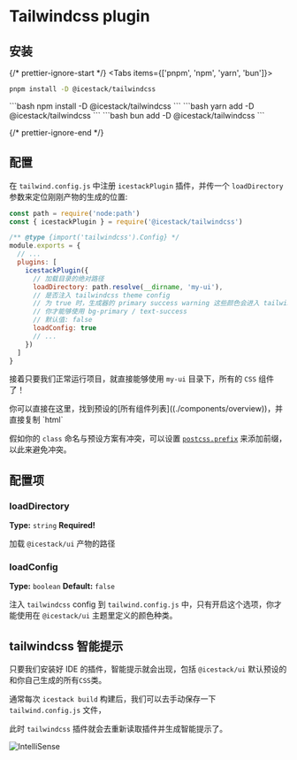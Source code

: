 
# Tailwindcss plugin

## 安装 

{/* prettier-ignore-start */}
<Tabs items={['pnpm', 'npm', 'yarn', 'bun']}>
  <Tab>
```bash 
pnpm install -D @icestack/tailwindcss
```
</Tab>
  <Tab>
```bash
npm install -D @icestack/tailwindcss
```
</Tab>
  <Tab>
```bash 
yarn add -D @icestack/tailwindcss
```
</Tab>
  <Tab>
```bash 
bun add -D @icestack/tailwindcss
```
</Tab>
</Tabs>

{/* prettier-ignore-end */}

## 配置

在 `tailwind.config.js` 中注册 `icestackPlugin` 插件，并传一个 `loadDirectory` 参数来定位刚刚产物的生成的位置:

```js filename="tailwind.config.js"
const path = require('node:path')
const { icestackPlugin } = require('@icestack/tailwindcss')

/** @type {import('tailwindcss').Config} */
module.exports = {
  // ...
  plugins: [
    icestackPlugin({
      // 加载目录的绝对路径
      loadDirectory: path.resolve(__dirname, 'my-ui'),
      // 是否注入 tailwindcss theme config
      // 为 true 时，生成器的 primary success warning 这些颜色会进入 tailwindcss.theme.extend 配置
      // 你才能够使用 bg-primary / text-success
      // 默认值: false
      loadConfig: true
      // ...
    })
  ]
}
```

接着只要我们正常运行项目，就直接能够使用 `my-ui` 目录下，所有的 `CSS` 组件了！

<Callout type="info">
你可以直接在这里，找到预设的[所有组件列表]((./components/overview))，并直接复制 `html`

假如你的 `class` 命名与预设方案有冲突，可以设置 [`postcss.prefix`](/config/postcss#postcssprefix) 来添加前缀，以此来避免冲突。
</Callout>

## 配置项

### loadDirectory

**Type:** `string`
**Required!**

加载 `@icestack/ui` 产物的路径 

### loadConfig

**Type:** `boolean`
**Default:** `false`

注入 `tailwindcss` config 到 `tailwind.config.js` 中，只有开启这个选项，你才能使用在 `@icestack/ui` 主题里定义的颜色种类。

## tailwindcss 智能提示

只要我们安装好 IDE 的插件，智能提示就会出现，包括 `@icestack/ui` 默认预设的和你自己生成的所有`CSS`类。

通常每次 `icestack build` 构建后，我们可以去手动保存一下 `tailwind.config.js` 文件，

此时 `tailwindcss` 插件就会去重新读取插件并生成智能提示了。

![IntelliSense](/IntelliSense/tailwindcss.png)